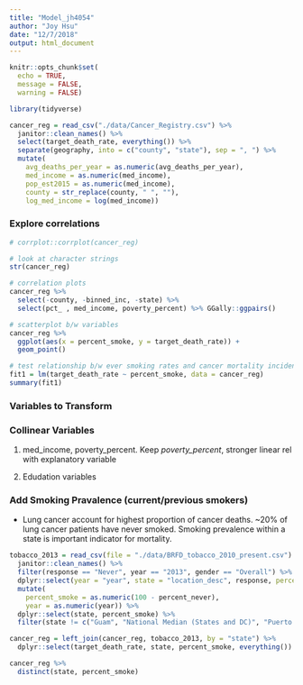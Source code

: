 ```yaml
---
title: "Model_jh4054"
author: "Joy Hsu"
date: "12/7/2018"
output: html_document
---
```


```r
knitr::opts_chunk$set(
  echo = TRUE, 
  message = FALSE,
  warning = FALSE)

library(tidyverse)
```

```r
cancer_reg = read_csv("./data/Cancer_Registry.csv") %>%
  janitor::clean_names() %>%
  select(target_death_rate, everything()) %>%
  separate(geography, into = c("county", "state"), sep = ", ") %>% 
  mutate(
    avg_deaths_per_year = as.numeric(avg_deaths_per_year),
    med_income = as.numeric(med_income),
    pop_est2015 = as.numeric(med_income),
    county = str_replace(county, " ", ""),
    log_med_income = log(med_income))
```

### Explore correlations

```r
# corrplot::corrplot(cancer_reg)

# look at character strings
str(cancer_reg)

# correlation plots
cancer_reg %>% 
  select(-county, -binned_inc, -state) %>% 
  select(pct_ , med_income, poverty_percent) %>% GGally::ggpairs()

# scatterplot b/w variables
cancer_reg %>% 
  ggplot(aes(x = percent_smoke, y = target_death_rate)) +
  geom_point()

# test relationship b/w ever smoking rates and cancer mortality incidence
fit1 = lm(target_death_rate ~ percent_smoke, data = cancer_reg)
summary(fit1)
```

### Variables to Transform

### Collinear Variables

1) med_income, poverty_percent. Keep *poverty_percent*, stronger linear rel with explanatory variable

2) Edudation variables

### Add Smoking Pravalence (current/previous smokers)

* Lung cancer account for highest proportion of cancer deaths. ~20% of lung cancer patients have never smoked. Smoking prevalence within a state is important indicator for mortality. 
```r
tobacco_2013 = read_csv(file = "./data/BRFD_tobacco_2010_present.csv") %>% 
  janitor::clean_names() %>% 
  filter(response == "Never", year == "2013", gender == "Overall") %>% 
  dplyr::select(year = "year", state = "location_desc", response, percent_never = "data_value") %>%
  mutate(
    percent_smoke = as.numeric(100 - percent_never),
    year = as.numeric(year)) %>% 
  dplyr::select(state, percent_smoke) %>% 
  filter(state != c("Guam", "National Median (States and DC)", "Puerto Rico"))

cancer_reg = left_join(cancer_reg, tobacco_2013, by = "state") %>% 
  dplyr::select(target_death_rate, state, percent_smoke, everything())

cancer_reg %>% 
  distinct(state, percent_smoke)
```

